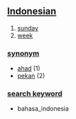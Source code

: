 == [[Indonesian]] ==

# [[sunday]]
# [[week]]

=== [[synonym]] ===
* [[ahad]] (1)
* [[pekan]] (2)

=== [[search keyword]] ===
* bahasa_indonesia